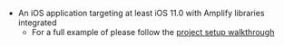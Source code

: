 * An iOS application targeting at least iOS 11.0 with Amplify libraries integrated
    * For a full example of please follow the [project setup walkthrough](/lib-v1/project-setup/create-application)

